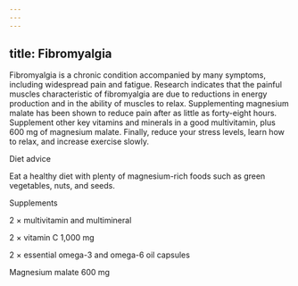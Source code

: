 ```yaml
---
---
---
```

title: Fibromyalgia
---




Fibromyalgia is a chronic condition accompanied by many symptoms, including widespread pain and fatigue. Research indicates that the painful muscles characteristic of fibromyalgia are due to reductions in energy production and in the ability of muscles to relax. Supplementing magnesium malate has been shown to reduce pain after as little as forty-eight hours. Supplement other key vitamins and minerals in a good multivitamin, plus 600 mg of magnesium malate. Finally, reduce your stress levels, learn how to relax, and increase exercise slowly.





Diet advice


Eat a healthy diet with plenty of magnesium-rich foods such as green vegetables, nuts, and seeds.





Supplements


2 × multivitamin and multimineral

2 × vitamin C 1,000 mg

2 × essential omega-3 and omega-6 oil capsules

Magnesium malate 600 mg